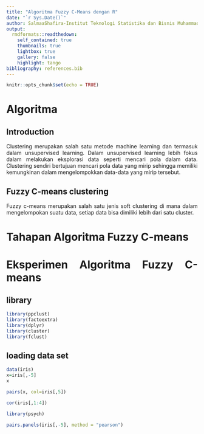 ```yaml
---
title: "Algoritma Fuzzy C-Means dengan R"
date: "`r Sys.Date()`"
author: SalmaaShafira-Institut Teknologi Statistika dan Bisnis Muhammadiyah
output:
  rmdformats::readthedown:
    self_contained: true
    thumbnails: true
    lightbox: true
    gallery: false
    highlight: tango
bibliography: references.bib
---
```


```{=html}
<style>
body{
text-align: justify}
</style>
```
```r
knitr::opts_chunk$set(echo = TRUE)
```

# Algoritma

## Introduction
Clustering merupakan salah satu metode machine learning dan termasuk dalam unsupervised learning. Dalam unsupervised learning lebih fokus dalam melakukan eksplorasi data seperti mencari pola dalam data. Clustering sendiri bertujuan mencari pola data yang mirip sehingga memiliki kemungkinan dalam mengelompokkan data-data yang mirip tersebut.

## Fuzzy C-means clustering
Fuzzy c-means merupakan salah satu jenis soft clustering di mana dalam mengelompokan suatu data, setiap data bisa dimiliki lebih dari satu cluster.

# Tahapan Algoritma Fuzzy C-means

# Eksperimen Algoritma Fuzzy C-means
## library
```r
library(ppclust)
library(factoextra)
library(dplyr)
library(cluster)
library(fclust)
```
## loading data set
```r
data(iris)
x=iris[,-5]
x
```
```r
pairs(x, col=iris[,5])
```
```r
cor(iris[,1:4])
```
```r
library(psych)
```

```r
pairs.panels(iris[,-5], method = "pearson")
```


